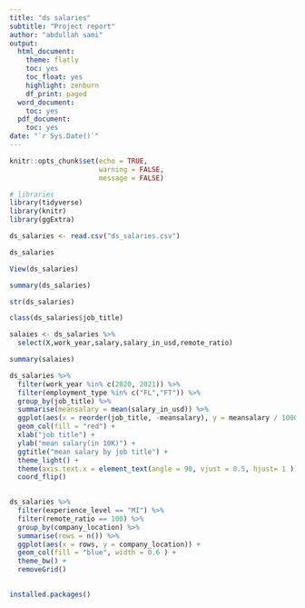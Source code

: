 ```yaml
---
title: "ds salaries"
subtitle: "Project report"
author: "abdullah sami"
output:
  html_document:
    theme: flatly
    toc: yes
    toc_float: yes
    highlight: zenburn
    df_print: paged
  word_document:
    toc: yes
  pdf_document:
    toc: yes
date: "`r Sys.Date()`"
---
```


```r
knitr::opts_chunk$set(echo = TRUE,
                      warning = FALSE,
                      message = FALSE)
```


```r
# libraries
library(tidyverse)
library(knitr)
library(ggExtra)
```


```r
ds_salaries <- read.csv("ds_salaries.csv")

ds_salaries

View(ds_salaries)

summary(ds_salaries)

str(ds_salaries)

class(ds_salaries$job_title)


```



```r
salaies <- ds_salaries %>%
  select(X,work_year,salary,salary_in_usd,remote_ratio)

```


```r
summary(salaies)
```



```r

ds_salaries %>%
  filter(work_year %in% c(2020, 2021)) %>%
  filter(employment_type %in% c("FL","FT")) %>%
  group_by(job_title) %>%
  summarise(meansalary = mean(salary_in_usd)) %>%
  ggplot(aes(x = reorder(job_title, -meansalary), y = meansalary / 10000)) +
  geom_col(fill = "red") +
  xlab("job title") +
  ylab("mean salary(in 10K)") +
  ggtitle("mean salary by job title") +
  theme_light() +
  theme(axis.text.x = element_text(angle = 90, vjust = 0.5, hjust= 1 )) +
  coord_flip()
  

```




```r
ds_salaries %>%
  filter(experience_level == "MI") %>%
  filter(remote_ratio == 100) %>%
  group_by(company_location) %>%
  summarise(rows = n()) %>%
  ggplot(aes(x = rows, y = company_location)) +
  geom_col(fill = "blue", width = 0.6 ) +
  theme_bw() +
  removeGrid()
  
```

```r

installed.packages()

```

